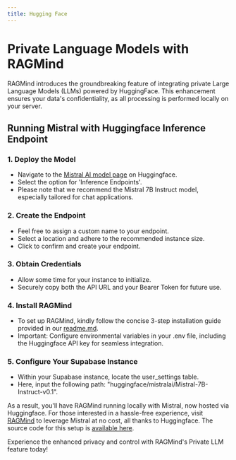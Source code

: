 ```yaml
---
title: Hugging Face
---
```


# Private Language Models with RAGMind

RAGMind introduces the groundbreaking feature of integrating private Large Language Models (LLMs) powered by HuggingFace. This enhancement ensures your data's confidentiality, as all processing is performed locally on your server.

## Running Mistral with Huggingface Inference Endpoint

### 1. Deploy the Model

- Navigate to the [Mistral AI model page](https://huggingface.co/mistralai/Mistral-7B-Instruct-v0.1) on Huggingface.
- Select the option for 'Inference Endpoints'.
- Please note that we recommend the Mistral 7B Instruct model, especially tailored for chat applications.

### 2. Create the Endpoint

- Feel free to assign a custom name to your endpoint.
- Select a location and adhere to the recommended instance size.
- Click to confirm and create your endpoint.

### 3. Obtain Credentials

- Allow some time for your instance to initialize.
- Securely copy both the API URL and your Bearer Token for future use.

### 4. Install RAGMind

- To set up RAGMind, kindly follow the concise 3-step installation guide provided in our [readme.md](https://github.com/yyassif/ragmind).
- Important: Configure environmental variables in your .env file, including the Huggingface API key for seamless integration.

### 5. Configure Your Supabase Instance

- Within your Supabase instance, locate the user_settings table.
- Here, input the following path: "huggingface/mistralai/Mistral-7B-Instruct-v0.1".

As a result, you'll have RAGMind running locally with Mistral, now hosted via Huggingface. For those interested in a hassle-free experience, visit [RAGMind](https://chat.yyassif.dev) to leverage Mistral at no cost, all thanks to Huggingface. The source code for this setup is [available here](https://github.com/yyassif/ragmind).

Experience the enhanced privacy and control with RAGMind's Private LLM feature today!
